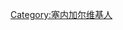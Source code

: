 {{Userbox
  |border-c = #000000
  |border-s = 1
  |id-c     = #ffffff
  |id-s     = 9
  |id-fc    = #000000
  |info-c   = #ffffff
  |info-s   = 9
  |info-fc  = #000000
  |id       = [[File:Flag_of_Senegal.svg|60px]]
  |info     = 这位用户居住于[[塞内加尔]]。
}}

[[Category:塞内加尔维基人]]